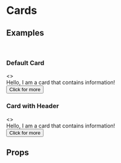 
<Meta title="Card" component={Card} />

# Cards

## Examples
<br />

### Default Card
<Preview>
  <Story name="Default Card">
    <>
      <Card>
        <div className="flex flex-col justify-center items-center">
          Hello, I am a card that contains information!
          <div className="mt-3">
            <Button>Click for more</Button>
          </div>
        </div>
      </Card>
    </>
  </Story>
</Preview>

### Card with Header
<Preview>
  <Story name="Card with Header">
    <>
      <Card header="Card with header">
        <div className="flex flex-col justify-center items-center">
          Hello, I am a card that contains information!
          <div className="mt-3">
            <Button>Click for more</Button>
          </div>
        </div>
      </Card>
    </>
  </Story>
</Preview>

## Props
<Props of={Card} />